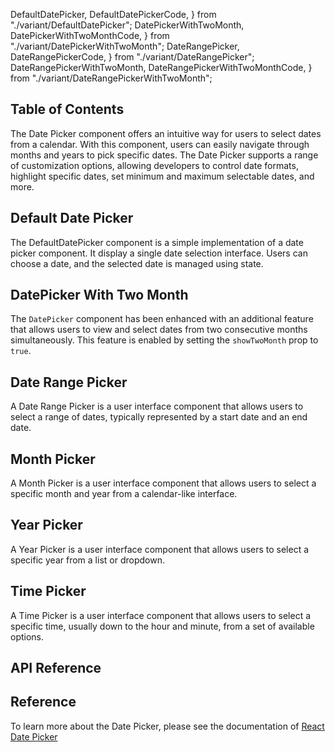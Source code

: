   DefaultDatePicker,
  DefaultDatePickerCode,
} from "./variant/DefaultDatePicker";
  DatePickerWithTwoMonth,
  DatePickerWithTwoMonthCode,
} from "./variant/DatePickerWithTwoMonth";
  DateRangePicker,
  DateRangePickerCode,
} from "./variant/DateRangePicker";
  DateRangePickerWithTwoMonth,
  DateRangePickerWithTwoMonthCode,
} from "./variant/DateRangePickerWithTwoMonth";


## Table of Contents

The Date Picker component offers an intuitive way for users to select dates from a calendar. With this component, users can easily navigate through months and years to pick specific dates. The Date Picker supports a range of customization options, allowing developers to control date formats, highlight specific dates, set minimum and maximum selectable dates, and more.

## Default Date Picker

The DefaultDatePicker component is a simple implementation of a date picker component. It display a single date selection interface. Users can choose a date, and the selected date is managed using state.

<CodePreview github="DatePicker" code={DefaultDatePickerCode}>
  <DefaultDatePicker />
</CodePreview>

## DatePicker With Two Month

The `DatePicker` component has been enhanced with an additional feature that allows users to view and select dates from two consecutive months simultaneously. This feature is enabled by setting the `showTwoMonth` prop to `true`.

<CodePreview github="DatePicker" code={DatePickerWithTwoMonthCode}>
  <DatePickerWithTwoMonth />
</CodePreview>

## Date Range Picker

A Date Range Picker is a user interface component that allows users to select a range of dates, typically represented by a start date and an end date.

<CodePreview github="DatePicker" code={DateRangePickerCode}>
  <DateRangePicker />
</CodePreview>

## Month Picker

A Month Picker is a user interface component that allows users to select a specific month and year from a calendar-like interface.

<CodePreview github="DatePicker" code={MonthPickerCode}>
  <MonthPicker />
</CodePreview>

## Year Picker

A Year Picker is a user interface component that allows users to select a specific year from a list or dropdown.

<CodePreview github="DatePicker" code={YearPickerCode}>
  <YearPicker />
</CodePreview>

## Time Picker

A Time Picker is a user interface component that allows users to select a specific time, usually down to the hour and minute, from a set of available options.

<CodePreview github="DatePicker" code={TimePickerCode}>
  <TimePicker />
</CodePreview>

## API Reference

<ComponentApi data={DatePickerApiData} />

## Reference

To learn more about the Date Picker, please see the documentation of [React Date Picker](https://reactdatepicker.com/)
